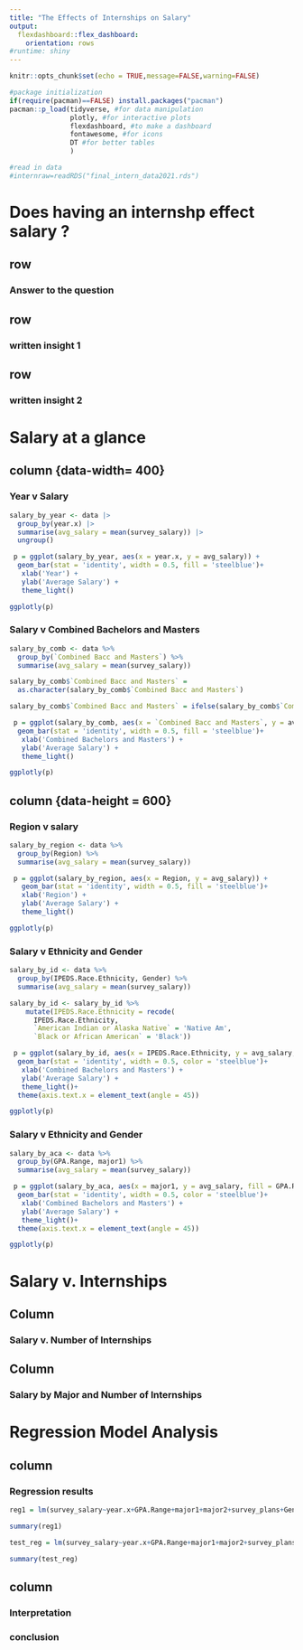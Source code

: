 ```yaml
---
title: "The Effects of Internships on Salary"
output: 
  flexdashboard::flex_dashboard:
    orientation: rows
#runtime: shiny
---
```


```r
knitr::opts_chunk$set(echo = TRUE,message=FALSE,warning=FALSE)

#package initialization
if(require(pacman)==FALSE) install.packages("pacman")
pacman::p_load(tidyverse, #for data manipulation
               plotly, #for interactive plots
               flexdashboard, #to make a dashboard
               fontawesome, #for icons
               DT #for better tables
               )

#read in data
#internraw=readRDS("final_intern_data2021.rds")
```

# Does having an internshp effect salary ? 

## row {data-width=400}

### Answer to the question

## row {data-width=400}

### written insight 1 

## row {data-width=400}

### written insight 2 

# Salary at a glance

## column {data-width= 400}
 
### Year v Salary

```r
salary_by_year <- data |> 
  group_by(year.x) |>
  summarise(avg_salary = mean(survey_salary)) |> 
  ungroup()

 p = ggplot(salary_by_year, aes(x = year.x, y = avg_salary)) + 
  geom_bar(stat = 'identity', width = 0.5, fill = 'steelblue')+
   xlab('Year') + 
   ylab('Average Salary') +
   theme_light()

ggplotly(p)
```

### Salary v Combined Bachelors and Masters
```r
salary_by_comb <- data %>%
  group_by(`Combined Bacc and Masters`) %>%
  summarise(avg_salary = mean(survey_salary))

salary_by_comb$`Combined Bacc and Masters` =
  as.character(salary_by_comb$`Combined Bacc and Masters`)

salary_by_comb$`Combined Bacc and Masters` = ifelse(salary_by_comb$`Combined Bacc and Masters` == "1", 'Yes', 'No')

 p = ggplot(salary_by_comb, aes(x = `Combined Bacc and Masters`, y = avg_salary)) + 
  geom_bar(stat = 'identity', width = 0.5, fill = 'steelblue')+
   xlab('Combined Bachelors and Masters') + 
   ylab('Average Salary') +
   theme_light()

ggplotly(p)
```
## column {data-height = 600}

### Region v salary
```r
salary_by_region <- data %>%
  group_by(Region) %>%
  summarise(avg_salary = mean(survey_salary))

 p = ggplot(salary_by_region, aes(x = Region, y = avg_salary)) +
   geom_bar(stat = 'identity', width = 0.5, fill = 'steelblue')+
   xlab('Region') + 
   ylab('Average Salary') +
   theme_light()

ggplotly(p)
```

### Salary v Ethnicity and Gender

```r
salary_by_id <- data %>%
  group_by(IPEDS.Race.Ethnicity, Gender) %>%
  summarise(avg_salary = mean(survey_salary))

salary_by_id <- salary_by_id %>%
    mutate(IPEDS.Race.Ethnicity = recode(
      IPEDS.Race.Ethnicity, 
      `American Indian or Alaska Native` = 'Native Am', 
      `Black or African American` = 'Black'))

 p = ggplot(salary_by_id, aes(x = IPEDS.Race.Ethnicity, y = avg_salary, fill = Gender)) + 
  geom_bar(stat = 'identity', width = 0.5, color = 'steelblue')+
   xlab('Combined Bachelors and Masters') + 
   ylab('Average Salary') +
   theme_light()+ 
  theme(axis.text.x = element_text(angle = 45))

ggplotly(p)
```
### Salary v Ethnicity and Gender

```r
salary_by_aca <- data %>%
  group_by(GPA.Range, major1) %>%
  summarise(avg_salary = mean(survey_salary))

 p = ggplot(salary_by_aca, aes(x = major1, y = avg_salary, fill = GPA.Range)) + 
  geom_bar(stat = 'identity', width = 0.5, color = 'steelblue')+
   xlab('Combined Bachelors and Masters') + 
   ylab('Average Salary') +
   theme_light()+ 
  theme(axis.text.x = element_text(angle = 45))

ggplotly(p)
```
# Salary v. Internships {data-orientation=rows}

## Column {data-width=400}

### Salary v. Number of Internships

## Column {data-width=600}

### Salary by Major and Number of Internships

# Regression Model Analysis {data-orientation=columns}

## column {data-width=500}

### Regression results
```r
reg1 = lm(survey_salary~year.x+GPA.Range+major1+major2+survey_plans+Gender+IPEDS.Race.Ethnicity+latin_honors+`Combined Bacc and Masters`+Region, data = data)
```

```r
summary(reg1)
```

```r
test_reg = lm(survey_salary~year.x+GPA.Range+major1+major2+survey_plans+Gender+IPEDS.Race.Ethnicity+latin_honors+`Combined Bacc and Masters`+Region+survey_internships, data = data)
```

```r
summary(test_reg)
```




## column {data-width=500}

### Interpretation

### conclusion

